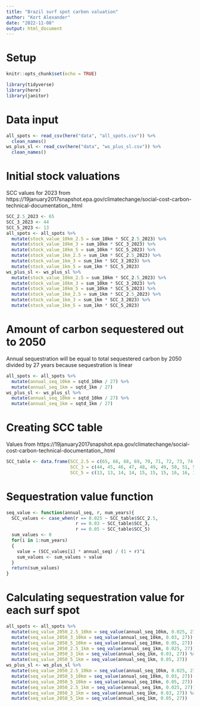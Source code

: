 ```yaml
---
title: "Brazil surf spot carbon valuation"
author: "Kort Alexander"
date: "2022-11-08"
output: html_document
---
```


# Setup

```r
knitr::opts_chunk$set(echo = TRUE)

library(tidyverse)
library(here)
library(janitor)
```

# Data input

```r
all_spots <- read_csv(here("data", "all_spots.csv")) %>% 
  clean_names()
ws_plus_sl <- read_csv(here("data", "ws_plus_sl.csv")) %>% 
  clean_names()
```

# Initial stock valuations

SCC values for 2023 from https://19january2017snapshot.epa.gov/climatechange/social-cost-carbon-technical-documentation_.html 

```r
SCC_2.5_2023 <- 65
SCC_3_2023 <- 44
SCC_5_2023 <- 13
all_spots <- all_spots %>% 
  mutate(stock_value_10km_2.5 = sum_10km * SCC_2.5_2023) %>% 
  mutate(stock_value_10km_3 = sum_10km * SCC_3_2023) %>% 
  mutate(stock_value_10km_5 = sum_10km * SCC_5_2023) %>% 
  mutate(stock_value_1km_2.5 = sum_1km * SCC_2.5_2023) %>% 
  mutate(stock_value_1km_3 = sum_1km * SCC_3_2023) %>% 
  mutate(stock_value_1km_5 = sum_1km * SCC_5_2023)
ws_plus_sl <- ws_plus_sl %>% 
  mutate(stock_value_10km_2.5 = sum_10km * SCC_2.5_2023) %>% 
  mutate(stock_value_10km_3 = sum_10km * SCC_3_2023) %>% 
  mutate(stock_value_10km_5 = sum_10km * SCC_5_2023) %>% 
  mutate(stock_value_1km_2.5 = sum_1km * SCC_2.5_2023) %>% 
  mutate(stock_value_1km_3 = sum_1km * SCC_3_2023) %>% 
  mutate(stock_value_1km_5 = sum_1km * SCC_5_2023)
```

# Amount of carbon sequestered out to 2050

Annual sequestration will be equal to total sequestered carbon by 2050 divided by 27 years because sequestration is linear

```r
all_spots <- all_spots %>% 
  mutate(annual_seq_10km = sqtd_10km / 27) %>% 
  mutate(annual_seq_1km = sqtd_1km / 27)
ws_plus_sl <- ws_plus_sl %>% 
  mutate(annual_seq_10km = sqtd_10km / 27) %>% 
  mutate(annual_seq_1km = sqtd_1km / 27)
```

# Creating SCC table

Values from https://19january2017snapshot.epa.gov/climatechange/social-cost-carbon-technical-documentation_.html

```r
SCC_table <- data.frame(SCC_2.5 = c(65, 66, 68, 69, 70, 71, 72, 73, 74, 75, 76, 77, 78, 79, 81, 82, 83, 84, 85, 86, 87, 88, 89, 90, 92, 93, 94, 95),
                        SCC_3 = c(44, 45, 46, 47, 48, 49, 49, 50, 51, 52, 53, 54, 55, 56, 57, 58, 59, 60, 61, 61, 62, 63, 64, 65, 66, 67, 68, 69),
                        SCC_5 = c(13, 13, 14, 14, 15, 15, 15, 16, 16, 17, 17, 18, 18, 19, 19, 20, 20, 21, 21, 22, 22, 23, 23, 24, 24, 25, 25, 26))
```

# Sequestration value function

```r
seq_value <- function(annual_seq, r, num_years){
  SCC_values <- case_when(r == 0.025 ~ SCC_table$SCC_2.5,
                          r == 0.03 ~ SCC_table$SCC_3,
                          r == 0.05 ~ SCC_table$SCC_5)
  sum_values <- 0
  for(i in 1:num_years)
  {
    value = (SCC_values[i] * annual_seq) / (1 + r)^i
    sum_values <- sum_values + value
  }
  return(sum_values)
}
```

# Calculating sequestration value for each surf spot

```r
all_spots <- all_spots %>% 
  mutate(seq_value_2050_2.5_10km = seq_value(annual_seq_10km, 0.025, 27)) %>% 
  mutate(seq_value_2050_3_10km = seq_value(annual_seq_10km, 0.03, 27)) %>% 
  mutate(seq_value_2050_5_10km = seq_value(annual_seq_10km, 0.05, 27)) %>% 
  mutate(seq_value_2050_2.5_1km = seq_value(annual_seq_1km, 0.025, 27)) %>% 
  mutate(seq_value_2050_3_1km = seq_value(annual_seq_1km, 0.03, 27)) %>% 
  mutate(seq_value_2050_5_1km = seq_value(annual_seq_1km, 0.05, 27))
ws_plus_sl <- ws_plus_sl %>% 
  mutate(seq_value_2050_2.5_10km = seq_value(annual_seq_10km, 0.025, 27)) %>% 
  mutate(seq_value_2050_3_10km = seq_value(annual_seq_10km, 0.03, 27)) %>% 
  mutate(seq_value_2050_5_10km = seq_value(annual_seq_10km, 0.05, 27)) %>% 
  mutate(seq_value_2050_2.5_1km = seq_value(annual_seq_1km, 0.025, 27)) %>% 
  mutate(seq_value_2050_3_1km = seq_value(annual_seq_1km, 0.03, 27)) %>% 
  mutate(seq_value_2050_5_1km = seq_value(annual_seq_1km, 0.05, 27))
```

